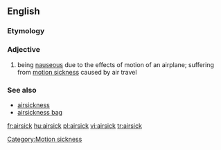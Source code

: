 ==English==

===Etymology===
{{compound|air|sick}}

===Adjective===
{{en-adj}}

# being [[nauseous]] due to the effects of motion of an airplane; suffering from [[motion sickness]] caused by air travel

===See also===
* [[airsickness]]
* [[airsickness bag]]

[[Category:Motion sickness]]

[[fr:airsick]]
[[hu:airsick]]
[[pl:airsick]]
[[vi:airsick]]
[[tr:airsick]]